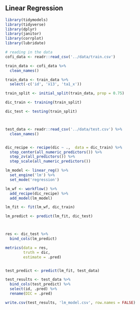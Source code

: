 ## Linear Regression

```r
library(tidymodels)
library(tidyverse)
library(dplyr)
library(janitor)
library(corrplot)
library(lubridate)
```

```r
# reading in the data
cofi_data <- readr::read_csv('../data/train.csv')

train_data <- cofi_data %>% 
  clean_names() 

train_data <- train_data %>% 
  select(-c('id', 'x13', 'ta1_x'))

train_split <- initial_split(train_data, prop = 0.75)

dic_train <- training(train_split)

dic_test <- testing(train_split)



test_data <- readr::read_csv('../data/test.csv') %>% 
  clean_names() 


dic_recipe <- recipe(dic ~ .,  data = dic_train) %>% 
  step_center(all_numeric_predictors()) %>%
  step_zv(all_predictors()) %>% 
  step_scale(all_numeric_predictors())

lm_model <- linear_reg() %>% 
  set_engine('lm') %>% 
  set_mode('regression')

lm_wf <- workflow() %>% 
  add_recipe(dic_recipe) %>% 
  add_model(lm_model)

lm_fit <- fit(lm_wf, dic_train)

lm_predict <- predict(lm_fit, dic_test)



res <- dic_test %>% 
  bind_cols(lm_predict)

metrics(data = res,
        truth = dic,
        estimate = .pred)


test_predict <- predict(lm_fit, test_data)

test_results <- test_data %>% 
  bind_cols(test_predict) %>% 
  select(id, .pred) %>% 
  rename(DIC = .pred)

write.csv(test_results, 'lm_model.csv', row.names = FALSE)
```
